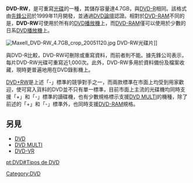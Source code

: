 {{noteTA|G1=IT}}
{{unreferenced|time=2009-09-06T13:58:20+00:00}}
{{Optical disc authoring}}
'''DVD-RW'''，是可重寫[[光碟|光碟]]的一種，其儲存容量達4.7GB，與[[DVD-R|DVD-R]]相同。該格式由[[先鋒公司|先鋒公司]]於1999年11月開發，並通過[[DVD論壇|DVD論壇]]認證。相對於[[DVD-RAM|DVD-RAM]]不同的是，'''DVD-RW'''可使用於所有的[[DVD播放機|DVD播放機]]上，而[[DVD-RAM|DVD-RAM]]僅可以使用於少數的日系[[DVD播放機|DVD播放機]]上。

[[File:Maxell_DVD-RW_4.7GB_crop_20051120.jpg|thumb]] DVD-RW光碟片]]

與DVD-R比較，DVD-RW可刪除或重寫資料，而前者則不能。據先鋒公司表示，每片DVD-RW光碟可重寫近1,000次。此外，DVD-RW多用於資料備份及檔案收藏，現時更普遍地用在DVD錄影機上。

[[DVD+RW|DVD+RW]]是上述「-」標準的競爭對手之一，而兩款標準在市面上均受到用家歡迎，使可寫入貨料的DVD並不只有單一標準，目前市面上主流的光碟機均同時支援「+」和「-」標準的讀碟機，也有少數規格標示支援[[DVD_MULTI|DVD MULTI]]的機種，除了前述的「+」和「-」標準外，也同時支援[[DVD-RAM|DVD-RAM]]規格。

== 另見 ==
*[[DVD|DVD]]
*[[DVD_MULTI|DVD MULTI]]
*[[DVD-VR|DVD-VR]]

[[Category:DVD|Category:DVD]]

[[pt:DVD#Tipos_de_DVD|pt:DVD#Tipos de DVD]]